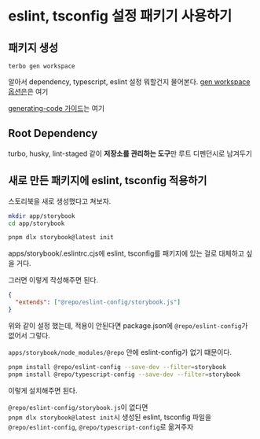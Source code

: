 # eslint, tsconfig 설정 패키기 사용하기

## 패키지 생성

`terbo gen workspace`

알아서 dependency, typescript, eslint 설정 뭐할건지 물어본다.
[gen workspace 옵션은](https://turbo.build/repo/docs/reference/generate#workspace)은 여기

[generating-code 가이드](https://turbo.build/repo/docs/guides/generating-code)는 여기

## Root Dependency

turbo, husky, lint-staged 같이 **저장소를 관리하는 도구**만 루트 디펜던시로 남겨두기

## 새로 만든 패키지에 eslint, tsconfig 적용하기

스토리북을 새로 생성했다고 쳐보자.

```bash
mkdir app/storybook
cd app/storybook

pnpm dlx storybook@latest init
```

apps/storybook/.eslintrc.cjs에 eslint, tsconfig를 패키지에 있는 걸로 대체하고 싶을 거다.

그러면 이렇게 작성해주면 된다.

```json
{
  "extends": ["@repo/eslint-config/storybook.js"]
}
```

위와 같이 설정 했는데, 적용이 안된다면 package.json에 `@repo/eslint-config`가 없어서 그렇다.

`apps/storybook/node_modules/@repo` 안에 eslint-config가 없기 떄문이다.

```bash
pnpm install @repo/eslint-config --save-dev --filter=storybook
pnpm install @repo/typescript-config --save-dev --filter=storybook
```

이렇게 설치해주면 된다.

`@repo/eslint-config/storybook.js`이 없다면  
`pnpm dlx storybook@latest init`시 생성된 eslint, tsconfig 파일을  
`@repo/eslint-config`, `@repo/typescript-config`로 옮겨주자
